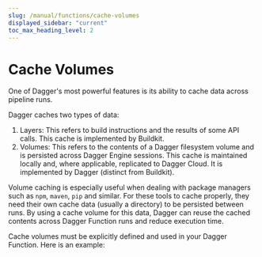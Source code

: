 ```yaml
---
slug: /manual/functions/cache-volumes
displayed_sidebar: "current"
toc_max_heading_level: 2
---
```


# Cache Volumes

One of Dagger's most powerful features is its ability to cache data across pipeline runs.

Dagger caches two types of data:

1. Layers: This refers to build instructions and the results of some API calls. This cache is implemented by Buildkit.
2. Volumes: This refers to the contents of a Dagger filesystem volume and is persisted across Dagger Engine sessions. This cache is maintained locally and, where applicable, replicated to Dagger Cloud. It is implemented by Dagger (distinct from Buildkit).

Volume caching is especially useful when dealing with package managers such as `npm`, `maven`, `pip` and similar. For these tools to cache properly, they need their own cache data (usually a directory) to be persisted between runs. By using a cache volume for this data, Dagger can reuse the cached contents across Dagger Function runs and reduce execution time.

Cache volumes must be explicitly defined and used in your Dagger Function. Here is an example:

<Tabs groupId="language">
<TabItem value="Go">

```go file=../../cookbook/snippets/cache-dependencies/go/main.go
```

</TabItem>
<TabItem value="Python">

```python file=../../cookbook/snippets/cache-dependencies/python/main.py
```

</TabItem>
<TabItem value="TypeScript">

```typescript file=../../cookbook/snippets/cache-dependencies/typescript/index.ts
```

</TabItem>
</Tabs>
